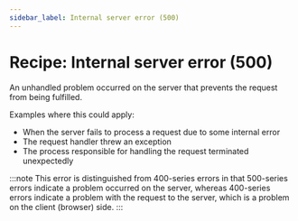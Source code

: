 ```yaml
---
sidebar_label: Internal server error (500)
---
```


# Recipe: Internal server error (500)

An unhandled problem occurred on the server that prevents the request from being fulfilled.

Examples where this could apply:

- When the server fails to process a request due to some internal error
- The request handler threw an exception
- The process responsible for handling the request terminated unexpectedly

:::note
This error is distinguished from 400-series errors in that 500-series errors indicate a problem occurred on the server, whereas 400-series errors
indicate a problem with the request to the server, which is a problem on the client (browser) side.
:::

<RecipeDemo initialpath="/recipes/error-pages/internal-server-error-500.html" />

